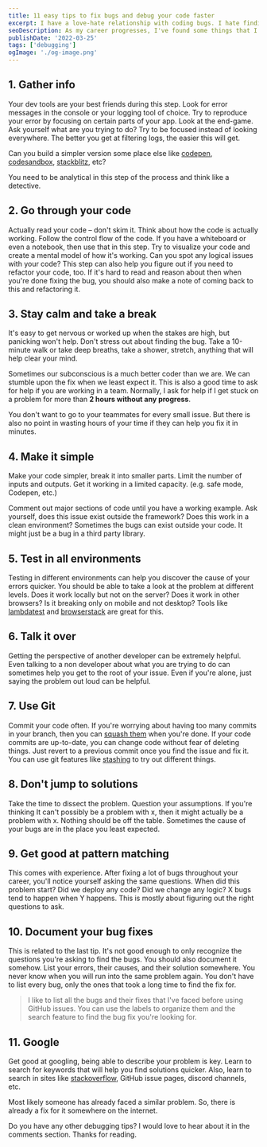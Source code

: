 ```yaml
---
title: 11 easy tips to fix bugs and debug your code faster
excerpt: I have a love-hate relationship with coding bugs. I hate finding and debugging them, but I love the moment that I find a fix for it. As my career progresses, I've found some things that I do over and over that help me fix bugs faster. In this post, I'll list the debugging tips that I use the most.
seoDescription: As my career progresses, I've found some things that I do over and over that help me fix bugs faster. In this post, I'll list 11easy debugging tricks to find solutions to coding problems faster.
publishDate: '2022-03-25'
tags: ['debugging']
ogImage: './og-image.png'
---
```



1\. Gather info
---------------

Your dev tools are your best friends during this step. Look for error messages in the console or your logging tool of choice. Try to reproduce your error by focusing on certain parts of your app. Look at the end-game. Ask yourself what are you trying to do? Try to be focused instead of looking everywhere. The better you get at filtering logs, the easier this will get.

Can you build a simpler version some place else like [codepen](https://codepen.io/), [codesandbox](https://codesandbox.io/), [stackblitz](https://stackblitz.com/), etc?

You need to be analytical in this step of the process and think like a detective.

2\. Go through your code
------------------------

Actually read your code – don't skim it. Think about how the code is actually working. Follow the control flow of the code. If you have a whiteboard or even a notebook, then use that in this step. Try to visualize your code and create a mental model of how it's working. Can you spot any logical issues with your code? This step can also help you figure out if you need to refactor your code, too. If it's hard to read and reason about then when you're done fixing the bug, you should also make a note of coming back to this and refactoring it.

3\. Stay calm and take a break
------------------------------

It's easy to get nervous or worked up when the stakes are high, but panicking won't help. Don't stress out about finding the bug. Take a 10-minute walk or take deep breaths, take a shower, stretch, anything that will help clear your mind.

Sometimes our subconscious is a much better coder than we are. We can stumble upon the fix when we least expect it. This is also a good time to ask for help if you are working in a team. Normally, I ask for help if I get stuck on a problem for more than **2 hours without any progress**.

You don't want to go to your teammates for every small issue. But there is also no point in wasting hours of your time if they can help you fix it in minutes.

4\. Make it simple
------------------

Make your code simpler, break it into smaller parts. Limit the number of inputs and outputs. Get it working in a limited capacity. (e.g. safe mode, Codepen, etc.)

Comment out major sections of code until you have a working example. Ask yourself, does this issue exist outside the framework? Does this work in a clean environment? Sometimes the bugs can exist outside your code. It might just be a bug in a third party library.

5\. Test in all environments
----------------------------

Testing in different environments can help you discover the cause of your errors quicker. You should be able to take a look at the problem at different levels. Does it work locally but not on the server? Does it work in other browsers? Is it breaking only on mobile and not desktop? Tools like [lambdatest](https://www.lambdatest.com/) and [browserstack](https://www.browserstack.com/) are great for this.

6\. Talk it over
----------------

Getting the perspective of another developer can be extremely helpful. Even talking to a non developer about what you are trying to do can sometimes help you get to the root of your issue. Even if you're alone, just saying the problem out loud can be helpful.

7\. Use Git
-----------

Commit your code often. If you're worrying about having too many commits in your branch, then you can [squash them](https://www.git-tower.com/learn/git/faq/git-squash/) when you're done. If your code commits are up-to-date, you can change code without fear of deleting things. Just revert to a previous commit once you find the issue and fix it. You can use git features like [stashing](https://www.git-scm.com/docs/git-stash) to try out different things.

8\. Don't jump to solutions
---------------------------

Take the time to dissect the problem. Question your assumptions. If you're thinking It can't possibly be a problem with x, then it might actually be a problem with x. Nothing should be off the table. Sometimes the cause of your bugs are in the place you least expected.

9\. Get good at pattern matching
--------------------------------

This comes with experience. After fixing a lot of bugs throughout your career, you'll notice yourself asking the same questions. When did this problem start? Did we deploy any code? Did we change any logic? X bugs tend to happen when Y happens. This is mostly about figuring out the right questions to ask.

10\. Document your bug fixes
----------------------------

This is related to the last tip. It's not good enough to only recognize the questions you're asking to find the bugs. You should also document it somehow. List your errors, their causes, and their solution somewhere. You never know when you will run into the same problem again. You don't have to list every bug, only the ones that took a long time to find the fix for.

> I like to list all the bugs and their fixes that I've faced before using GitHub issues. You can use the labels to organize them and the search feature to find the bug fix you're looking for.

11\. Google
-----------

Get good at googling, being able to describe your problem is key. Learn to search for keywords that will help you find solutions quicker. Also, learn to search in sites like [stackoverflow](https://stackoverflow.com/), GitHub issue pages, discord channels, etc.

Most likely someone has already faced a similar problem. So, there is already a fix for it somewhere on the internet.

Do you have any other debugging tips? I would love to hear about it in the comments section. Thanks for reading.
